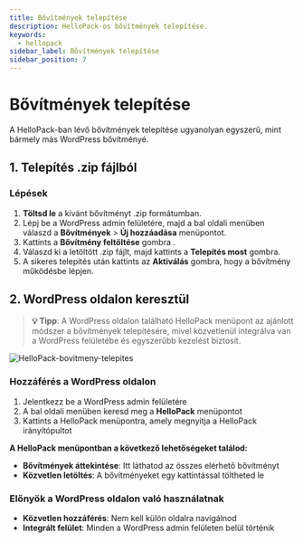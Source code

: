 ```yaml
---
title: Bővítmények telepítése
description: HelloPack-os bővítmények telepítése.
keywords:
  - hellopack
sidebar_label: Bővítmények telepítése
sidebar_position: 7
---
```



# <FontAwesomeIcon icon="fa-duotone fa-transporter-3 text-primary" /> Bővítmények telepítése

A HelloPack-ban lévő bővítmények telepítése ugyanolyan egyszerű, mint bármely más WordPress bővítményé. 

## 1. Telepítés .zip fájlból

### Lépések

1. **Töltsd le** a kívánt bővítményt .zip formátumban.
2. Lépj be a WordPress admin felületére, majd a bal oldali menüben válaszd a **Bővítmények** > **Új hozzáadása** menüpontot.
3. Kattints a **Bővítmény feltöltése** gombra <FontAwesomeIcon icon="fad fa-upload text-primary" />.
4. Válaszd ki a letöltött .zip fájlt, majd kattints a **Telepítés most** gombra.
5. A sikeres telepítés után kattints az **Aktiválás** gombra, hogy a bővítmény működésbe lépjen.


## 2. WordPress oldalon keresztül

> **💡 Tipp**: A WordPress oldalon található HelloPack menüpont az ajánlott módszer a bővítmények telepítésére, mivel közvetlenül integrálva van a WordPress felületébe és egyszerűbb kezelést biztosít.
  
   <BrowserWindow url="https://www.weboldaladcime.hu">
     <img
       src="/img/hellopack-bovitmeny-telepites.jpg"
       alt="HelloPack-bovitmeny-telepites"
     ></img>
   </BrowserWindow>

### Hozzáférés a WordPress oldalon

1. Jelentkezz be a WordPress admin felületére
2. A bal oldali menüben keresd meg a **HelloPack** menüpontot
3. Kattints a HelloPack menüpontra, amely megnyitja a HelloPack irányítópultot

**A HelloPack menüpontban a következő lehetőségeket találod:**

- **Bővítmények áttekintése**: Itt láthatod az összes elérhető bővítményt
- **Közvetlen letöltés**: A bővítményeket egy kattintással töltheted le

### Előnyök a WordPress oldalon való használatnak

- **Közvetlen hozzáférés**: Nem kell külön oldalra navigálnod
- **Integrált felület**: Minden a WordPress admin felületen belül történik
